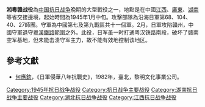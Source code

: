 '''湘粵赣战役'''為[[中国抗日战争|中国抗日战争]]晚期的大型戰役之一，地點是在中國[[江西省_(中華民國)|江西]]、[[廣東省_(中華民國)|廣東]]、[[湖南省_(中華民國)|湖南]]等省交接邊境，起始時間為1945年1月中旬。攻擊部隊為沿海日軍第68、104、40、27師團。守軍為中國第七及第九戰區共十一個軍。2月，日軍攻陷贛州，中國守軍退守[[粵漢鐵路|粵漢鐵路]]範圍之外。此役，日军虽一时打通粤汉铁路南段，破坏了赣南空军基地，但未能击溃守军主力，故不能有效地控制该地区。

==參考文獻==
*[[何應欽|何應欽]]，《日軍侵華八年抗戰史》，1982年，臺北，黎明文化事業公司。

{{中国抗日战争}}

[[Category:1945年抗日战争战役|Category:1945年抗日战争战役]]
[[Category:抗日战争主要战役|Category:抗日战争主要战役]]
[[Category:湖南抗日战争主要战役|Category:湖南抗日战争主要战役]]
[[Category:湖北抗日战争战役|Category:湖北抗日战争战役]]
[[Category:江西抗日战争战役|Category:江西抗日战争战役]]
{{WWII-stub}}